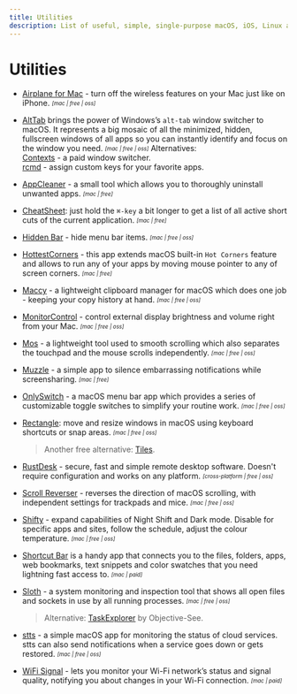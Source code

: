 ```yaml
---
title: Utilities
description: List of useful, simple, single-purpose macOS, iOS, Linux apps and tools for everyday problems and tasks.
---
```



# Utilities

- [Airplane for Mac](https://airplanemac.carrd.co/) - turn off the wireless features on your Mac just like on iPhone. <sub><sup>*[mac | free | oss]*</sup></sub>

- [AltTab](https://alt-tab-macos.netlify.app/) brings the power of Windows’s `alt-tab` window switcher to macOS. It represents a big mosaic of all the minimized, hidden, fullscreen windows of all apps so you can instantly identify and focus on the window you need. <sub><sup>*[mac | free | oss]*</sup></sub>
  <Callout> 
  Alternatives:  
    [Contexts](https://contexts.co/) - a paid window switcher.  
    [rcmd](https://lowtechguys.com/rcmd/) - assign custom keys for your favorite apps.
  </Callout>

- [AppCleaner](https://freemacsoft.net/appcleaner/) - a small tool which allows you to thoroughly uninstall unwanted apps. <sub><sup>*[mac | free]*</sup></sub>

- [CheatSheet](https://www.mediaatelier.com/CheatSheet/): just hold the `⌘-key` a bit longer to get a list of all active short cuts of the current application. <sub><sup>*[mac | free]*</sup></sub>

- [Hidden Bar](https://apps.apple.com/app/hidden-bar/id1452453066) - hide menu bar items. <sub><sup>*[mac | free | oss]*</sup></sub>

- [HottestCorners](https://bits.ee/hottestcorners/) - this app extends macOS built-in `Hot Corners` feature and allows to run any of your apps by moving mouse pointer to any of screen corners. <sub><sup>*[mac | free]*</sup></sub>

- [Maccy](https://maccy.app/) - a lightweight clipboard manager for macOS which does one job - keeping your copy history at hand. <sub><sup>*[mac | free | oss]*</sup></sub>

- [MonitorControl](https://github.com/MonitorControl/MonitorControl) - control external display brightness and volume right from your Mac. <sub><sup>*[mac | free | oss]*</sup></sub>

- [Mos](https://mos.caldis.me/) - a lightweight tool used to smooth scrolling which also separates the touchpad and the mouse scrolls independently. <sub><sup>*[mac | free | oss]*</sup></sub>

- [Muzzle](https://muzzleapp.com/) - a simple app to silence embarrassing notifications while screensharing. <sub><sup>*[mac | free]*</sup></sub>

- [OnlySwitch](https://github.com/jacklandrin/OnlySwitch) - a macOS menu bar app which provides a series of customizable toggle switches to simplify your routine work. <sub><sup>*[mac | free | oss]*</sup></sub>

- [Rectangle](https://rectangleapp.com/): move and resize windows in macOS using keyboard shortcuts or snap areas. <sub><sup>*[mac | free | oss]*</sup></sub>
  > Another free alternative: [Tiles](https://www.sempliva.com/tiles/).

- [RustDesk](https://rustdesk.com/) - secure, fast and simple remote desktop software. Doesn't require configuration and works on any platform. <sub><sup>*[cross-platform | free | oss]*</sup></sub>

- [Scroll Reverser](https://pilotmoon.com/scrollreverser/) - reverses the direction of macOS scrolling, with independent settings for trackpads and mice. <sub><sup>*[mac | free | oss]*</sup></sub>

- [Shifty](https://shifty.natethompson.io/en/) - expand capabilities of Night Shift and Dark mode. Disable for specific apps and sites, follow the schedule, adjust the colour temperature. <sub><sup>*[mac | free | oss]*</sup></sub>

- [Shortcut Bar](https://fiplab.com/apps/shortcut-bar-for-mac) is a handy app that connects you to the files, folders, apps, web bookmarks, text snippets and color swatches that you need lightning fast access to. <sub><sup>*[mac | paid]*</sup></sub>

- [Sloth](https://sveinbjorn.org/sloth) - a system monitoring and inspection tool that shows all open files and sockets in use by all running processes. <sub><sup>*[mac | free | oss]*</sup></sub>
  > Alternative: [TaskExplorer](https://objective-see.com/products/taskexplorer.html) by Objective-See.

- [stts](https://github.com/inket/stts) - a simple macOS app for monitoring the status of cloud services. stts can also send notifications when a service goes down or gets restored. <sub><sup>*[mac | free | oss]*</sup></sub>

- [WiFi Signal](https://www.intuitibits.com/products/wifisignal/) - lets you monitor your Wi-Fi network’s status and signal quality, notifying you about changes in your Wi-Fi connection. <sub><sup>*[mac | paid]*</sup></sub>
